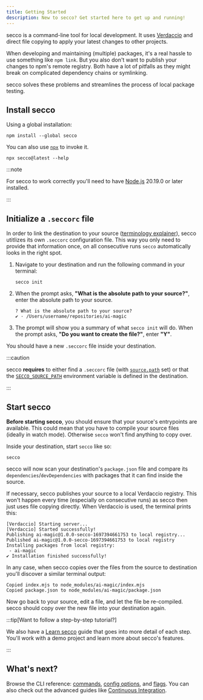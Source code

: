 ```yaml
---
title: Getting Started
description: New to secco? Get started here to get up and running!
---
```



secco is a command-line tool for local development. It uses [Verdaccio](https://verdaccio.org/) and direct file copying to apply your latest changes to other projects.

When developing and maintaining (multiple) packages, it's a real hassle to use something like `npm link`. But you also don't want to publish your changes to npm's remote registry. Both have a lot of pitfalls as they might break on complicated dependency chains or symlinking.

secco solves these problems and streamlines the process of local package testing.

## Install secco

Using a global installation:

```shell
npm install --global secco
```

You can also use [`npx`](https://docs.npmjs.com/cli/v10/commands/npx) to invoke it.

```shell
npx secco@latest --help
```

:::note

For secco to work correctly you'll need to have [Node.js](https://nodejs.dev) 20.19.0 or later installed.

:::

## Initialize a `.seccorc` file

In order to link the destination to your source ([terminology explainer](/guide/terminology/)), secco utitlizes its own `.seccorc` configuration file. This way you only need to provide that information once, on all consecutive runs `secco` automatically looks in the right spot.

<Steps>

1. Navigate to your destination and run the following command in your terminal:

    ```shell
    secco init
    ```

1. When the prompt asks, **"What is the absolute path to your source?"**, enter the absolute path to your source.

    ```shell
    ? What is the absolute path to your source?
    ✔ · /Users/username/repositories/ai-magic
    ```

1. The prompt will show you a summary of what `secco init` will do. When the prompt asks, **"Do you want to create the file?"**, enter **"Y"**.

</Steps>

You should have a new `.seccorc` file inside your destination.

:::caution

secco **requires** to either find a `.seccorc` file (with [`source.path`](/reference/config/#sourcepath) set) or that the [`SECCO_SOURCE_PATH`](/reference/config/#secco_source_path) environment variable is defined in the destination.

:::

## Start secco

**Before starting secco**, you should ensure that your source's entrypoints are available. This could mean that you have to compile your source files (ideally in watch mode). Otherwise `secco` won't find anything to copy over.

Inside your destination, start `secco` like so:

```shell
secco
```

secco will now scan your destination's `package.json` file and compare its `dependencies`/`devDependencies` with packages that it can find inside the source.

If necessary, secco publishes your source to a local Verdaccio registry. This won't happen every time (especially on consecutive runs) as secco then just uses file copying directly. When Verdaccio is used, the terminal prints this:

```shell
[Verdaccio] Starting server...
[Verdaccio] Started successfully!
Publishing ai-magic@1.0.0-secco-1697394661753 to local registry...
Published ai-magic@1.0.0-secco-1697394661753 to local registry
Installing packages from local registry:
 - ai-magic
✔ Installation finished successfully!
```

In any case, when secco copies over the files from the source to destination you'll discover a similar terminal output:

```shell
Copied index.mjs to node_modules/ai-magic/index.mjs
Copied package.json to node_modules/ai-magic/package.json
```

Now go back to your source, edit a file, and let the file be re-compiled. secco should copy over the new file into your destination again.

:::tip[Want to follow a step-by-step tutorial?]

We also have a [Learn secco](/guide/learn-secco/) guide that goes into more detail of each step. You'll work with a demo project and learn more about secco's features.

:::

## What's next?

Browse the CLI reference: [commands](/reference/commands/), [config options](/reference/config/), and [flags](/reference/flags/). You can also check out the advanced guides like [Continuous Integration](/guide/continuous-integration/).
